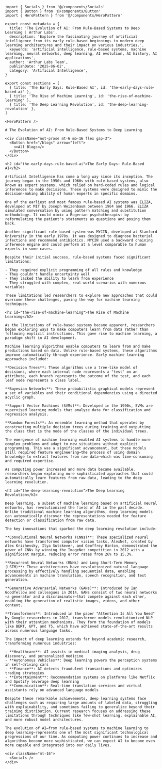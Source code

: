 ```mdx
import { Socials } from '@/components/Socials'
import { Button } from '@/components/Button'
import { HeroPattern } from '@/components/HeroPattern'

export const metadata = {
  title: 'The Evolution of AI: From Rule-Based Systems to Deep Learning | Arthur Labs',
  description: 'Explore the fascinating journey of artificial intelligence from its early rule-based beginnings to modern deep learning architectures and their impact on various industries.',
  keywords: 'artificial intelligence, rule-based systems, machine learning, neural networks, deep learning, AI evolution, AI history, AI applications',
  author: 'Arthur Labs Team',
  publishDate: '2025-06-02',
  category: 'Artificial Intelligence',
}

export const sections = [
  { title: 'The Early Days: Rule-Based AI', id: 'the-early-days-rule-based-ai' },
  { title: 'The Rise of Machine Learning', id: 'the-rise-of-machine-learning' },
  { title: 'The Deep Learning Revolution', id: 'the-deep-learning-revolution' },
]

<HeroPattern />

# The Evolution of AI: From Rule-Based Systems to Deep Learning

<div className="not-prose mt-6 mb-16 flex gap-3">
  <Button href="/blogs" arrow="left">
    <>All Blogs</>
  </Button>
</div>

<h2 id="the-early-days-rule-based-ai">The Early Days: Rule-Based AI</h2>

Artificial Intelligence has come a long way since its inception. The journey began in the 1950s and 1960s with rule-based systems, also known as expert systems, which relied on hard-coded rules and logical inferences to make decisions. These systems were designed to mimic the decision-making ability of human experts in specific domains.

One of the earliest and most famous rule-based AI systems was ELIZA, developed at MIT by Joseph Weizenbaum between 1964 and 1966. ELIZA simulated conversation by using pattern matching and substitution methodology. It could mimic a Rogerian psychotherapist by reformulating the patient's statements as questions and posing them back.

Another significant rule-based system was MYCIN, developed at Stanford University in the early 1970s. It was designed to diagnose bacterial infections and recommend antibiotics. MYCIN used a backward chaining inference engine and could perform at a level comparable to human experts in some cases.

Despite their initial success, rule-based systems faced significant limitations:

- They required explicit programming of all rules and knowledge
- They couldn't handle uncertainty well
- They lacked the ability to learn from experience
- They struggled with complex, real-world scenarios with numerous variables

These limitations led researchers to explore new approaches that could overcome these challenges, paving the way for machine learning techniques.

<h2 id="the-rise-of-machine-learning">The Rise of Machine Learning</h2>

As the limitations of rule-based systems became apparent, researchers began exploring ways to make computers learn from data rather than following explicit instructions. This gave rise to machine learning, a paradigm shift in AI development.

Machine learning algorithms enable computers to learn from and make predictions based on data. Unlike rule-based systems, these algorithms improve automatically through experience. Early machine learning approaches included:

**Decision Trees**: These algorithms use a tree-like model of decisions, where each internal node represents a "test" on an attribute, each branch represents the outcome of the test, and each leaf node represents a class label.

**Bayesian Networks**: These probabilistic graphical models represent a set of variables and their conditional dependencies using a directed acyclic graph.

**Support Vector Machines (SVMs)**: Developed in the 1990s, SVMs are supervised learning models that analyze data for classification and regression analysis.

**Random Forests**: An ensemble learning method that operates by constructing multiple decision trees during training and outputting the class that is the mode of the classes of the individual trees.

The emergence of machine learning enabled AI systems to handle more complex problems and adapt to new situations without explicit programming. This was a significant advancement, but these models still required feature engineering—the process of using domain knowledge to extract features from raw data—which was time-consuming and required expertise.

As computing power increased and more data became available, researchers began exploring more sophisticated approaches that could automatically learn features from raw data, leading to the deep learning revolution.

<h2 id="the-deep-learning-revolution">The Deep Learning Revolution</h2>

Deep learning, a subset of machine learning based on artificial neural networks, has revolutionized the field of AI in the past decade. Unlike traditional machine learning algorithms, deep learning models can automatically discover the representations needed for feature detection or classification from raw data.

The key innovations that sparked the deep learning revolution include:

**Convolutional Neural Networks (CNNs)**: These specialized neural networks have transformed computer vision tasks. AlexNet, created by Alex Krizhevsky, Ilya Sutskever, and Geoffrey Hinton, demonstrated the power of CNNs by winning the ImageNet competition in 2012 with a significant margin, reducing error rates from 26% to 15.3%.

**Recurrent Neural Networks (RNNs) and Long Short-Term Memory (LSTM)**: These architectures have revolutionized natural language processing by effectively handling sequential data, enabling advancements in machine translation, speech recognition, and text generation.

**Generative Adversarial Networks (GANs)**: Introduced by Ian Goodfellow and colleagues in 2014, GANs consist of two neural networks—a generator and a discriminator—that compete against each other, enabling the generation of realistic images, videos, and other content.

**Transformers**: Introduced in the paper "Attention Is All You Need" by Google researchers in 2017, transformer models revolutionized NLP with their attention mechanisms. They form the foundation of models like BERT, GPT, and T5, which have achieved state-of-the-art results across numerous language tasks.

The impact of deep learning extends far beyond academic research, transforming numerous industries:

- **Healthcare**: AI assists in medical imaging analysis, drug discovery, and personalized medicine
- **Autonomous Vehicles**: Deep learning powers the perception systems in self-driving cars
- **Finance**: AI detects fraudulent transactions and optimizes trading strategies
- **Entertainment**: Recommendation systems on platforms like Netflix and Spotify leverage deep learning
- **Communication**: Real-time translation services and virtual assistants rely on advanced language models

Despite these remarkable achievements, deep learning systems face challenges such as requiring large amounts of labeled data, struggling with explainability, and sometimes failing to generalize beyond their training distribution. Current research focuses on addressing these limitations through techniques like few-shot learning, explainable AI, and more robust model architectures.

The evolution of AI—from rule-based systems to machine learning to deep learning—represents one of the most significant technological progressions of our time. As computing power continues to increase and algorithms become more sophisticated, we can expect AI to become even more capable and integrated into our daily lives.

<div className="mt-16">
  <Socials />
</div>
```